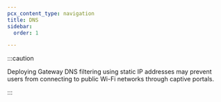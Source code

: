 ```yaml
---
pcx_content_type: navigation
title: DNS
sidebar:
  order: 1

---
```



:::caution


Deploying Gateway DNS filtering using static IP addresses may prevent users from connecting to public Wi-Fi networks through captive portals.


:::

<DirectoryListing />
